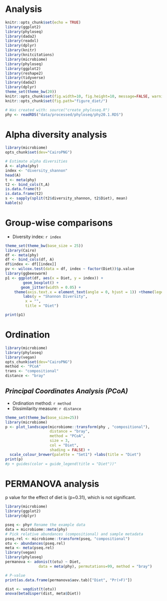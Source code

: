 # Analysis

```r
knitr::opts_chunk$set(echo = TRUE)
library(ggplot2)
library(phyloseq)
library(dada2)
library(readxl)
library(dplyr)
library(knitr)
library(knitcitations)
library(microbiome)
library(phyloseq)
library(ggplot2)
library(reshape2)
library(tidyverse)
library(dada2)
library(dplyr)
theme_set(theme_bw(20))
knitr::opts_chunk$set(fig.width=10, fig.height=10, message=FALSE, warning=FALSE)
knitr::opts_chunk$set(fig.path="figure_diet/")

# Was created with: source("create_phyloseq.R")
phy <- readRDS("data/processed/phyloseq/phy20.1.RDS")
```

# Alpha diversity analysis

```r
library(microbiome)
opts_chunk$set(dev="CairoPNG")

# Estimate alpha diversities
A <- alpha(phy)
index <- "diversity_shannon"
head(A)
t <- meta(phy)
t2 <- bind_cols(t,A)
is.data.frame(t) 
is.data.frame(t2)
s <- sapply(split(t2$diversity_shannon, t2$Diet), mean) 
kable(s)
```


# Group-wise comparisons
* Diversity index: `r index`

```r
theme_set(theme_bw(base_size = 25))
library(Cairo)
df <- meta(phy)
df <- bind_cols(df, A)
df$index <- df[[index]]
pv <- wilcox.test(data = df, index ~ factor(Diet))$p.value
library(ggbeeswarm)
p1 <- ggplot(df, aes(x = Diet, y = index)) +
        geom_boxplot() +
       geom_jitter(width = 0.05) +
	theme(axis.text.x = element_text(angle = 0, hjust = 1)) +theme(legend.position = "none")+
        labs(y = "Shannon Diversity",
	     x = "",
	     title = "Diet")

print(p1)
```

# Ordination

```r
library(microbiome)
library(phyloseq)
library(vegan)
opts_chunk$set(dev="CairoPNG")
method <- "PCoA"
trans <- "compositional"
distance <- "bray"
```

## *Principal Coordinates Analysis (PCoA)*

* Ordination method: `r method`
* Dissimilarity measure: `r distance`

```r
theme_set(theme_bw(base_size=25))
library(microbiome)
p <- plot_landscape(microbiome::transform(phy , "compositional"),
                    distance = "bray",
                    method = "PCoA",
                    size = 3,
                    col = "Diet",
                    shading = FALSE) +
  scale_colour_brewer(palette = "Set1")	+labs(title = "Diet")	    
print(p)
#p + guides(color = guide_legend(title = "Diet"))"
```


# PERMANOVA analysis

p value for the effect of diet is (p=0.31), which is not significant.

```r
library(microbiome)
library(ggplot2)
library(dplyr)

pseq <- phy# Rename the example data
data = microbiome::meta(phy)
# Pick relative abundances (compositional) and sample metadata 
pseq.rel <- microbiome::transform(pseq, "compositional")
otu <- abundances(pseq.rel)
meta <- meta(pseq.rel)
library(vegan)
library(phyloseq)
permanova <- adonis(t(otu) ~ Diet,
               data = meta(phy), permutations=99, method = "bray")

# P-value
print(as.data.frame(permanova$aov.tab)["Diet", "Pr(>F)"])

dist <- vegdist(t(otu))
anova(betadisper(dist, meta$Diet))
```

